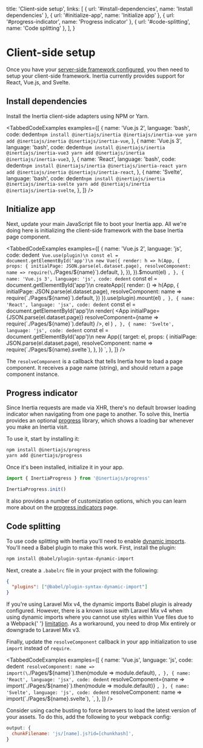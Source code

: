 
  title: 'Client-side setup',
  links: [
    { url: '#install-dependencies', name: 'Install dependencies' },
    { url: '#initialize-app', name: 'Initialize app' },
    { url: '#progress-indicator', name: 'Progress indicator' },
    { url: '#code-splitting', name: 'Code splitting' },
  ],
}

# Client-side setup

Once you have your [server-side framework configured](/server-side-setup), you then need to setup your client-side framework. Inertia currently provides support for React, Vue.js, and Svelte.

## Install dependencies

Install the Inertia client-side adapters using NPM or Yarn.

<TabbedCodeExamples
  examples={[
    {
      name: 'Vue.js 2',
      language: 'bash',
      code: dedent`
        npm install @inertiajs/inertia @inertiajs/inertia-vue
        yarn add @inertiajs/inertia @inertiajs/inertia-vue
      `,
    },
    {
          name: 'Vue.js 3',
          language: 'bash',
          code: dedent`
            npm install @inertiajs/inertia @inertiajs/inertia-vue3
            yarn add @inertiajs/inertia @inertiajs/inertia-vue3
          `,
        },
    {
      name: 'React',
      language: 'bash',
      code: dedent`
        npm install @inertiajs/inertia @inertiajs/inertia-react
        yarn add @inertiajs/inertia @inertiajs/inertia-react
      `,
    },
    {
      name: 'Svelte',
      language: 'bash',
      code: dedent`
        npm install @inertiajs/inertia @inertiajs/inertia-svelte
        yarn add @inertiajs/inertia @inertiajs/inertia-svelte
      `,
    },
  ]}
/>

## Initialize app

Next, update your main JavaScript file to boot your Inertia app. All we're doing here is initializing the client-side framework with the base Inertia page component.

<TabbedCodeExamples
  examples={[
    {
      name: 'Vue.js 2',
      language: 'js',
      code: dedent`
        Vue.use(plugin)\n
        const el = document.getElementById('app')\n
        new Vue({
          render: h => h(App, {
            props: {
              initialPage: JSON.parse(el.dataset.page),
              resolveComponent: name => require(\`./Pages/\${name}\`).default,
            },
          }),
        }).$mount(el)
      `,
    },
    {
      name: 'Vue.js 3',
      language: 'js',
      code: dedent`
        const el = document.getElementById('app')\n
        createApp({
          render: () => h(App, {
            initialPage: JSON.parse(el.dataset.page),
            resolveComponent: name => require(\`./Pages/\${name}\`).default,
          })
        }).use(plugin).mount(el)
      `,
    },
    {
      name: 'React',
      language: 'jsx',
      code: dedent`
        const el = document.getElementById('app')\n
        render(
          <App
            initialPage={JSON.parse(el.dataset.page)}
            resolveComponent={name => require(\`./Pages/\${name}\`).default}
          />,
          el
        )
      `,
    },
    {
      name: 'Svelte',
      language: 'js',
      code: dedent`
        const el = document.getElementById('app')\n
        new App({
          target: el,
          props: {
            initialPage: JSON.parse(el.dataset.page),
            resolveComponent: name => require(\`./Pages/\${name}.svelte\`),
          },
        })
      `,
    },
  ]}
/>

The `resolveComponent` is a callback that tells Inertia how to load a page component. It receives a page name (string), and should return a page component instance.

## Progress indicator

Since Inertia requests are made via XHR, there's no default browser loading indicator when navigating from one page to another. To solve this, Inertia provides an optional [progress](https://github.com/inertiajs/progress) library, which shows a loading bar whenever you make an Inertia visit.

To use it, start by installing it:

```bash
npm install @inertiajs/progress
yarn add @inertiajs/progress
```

Once it's been installed, initialize it in your app.

```js
import { InertiaProgress } from '@inertiajs/progress'

InertiaProgress.init()
```

It also provides a number of customization options, which you can learn more about on the [progress indicators](/progress-indicators) page.

## Code splitting

To use code splitting with Inertia you'll need to enable [dynamic imports](https://github.com/tc39/proposal-dynamic-import). You'll need a Babel plugin to make this work. First, install the plugin:

```bash
npm install @babel/plugin-syntax-dynamic-import
```

Next, create a `.babelrc` file in your project with the following:

```json
{
  "plugins": ["@babel/plugin-syntax-dynamic-import"]
}
```

<Notice>
  If you're using Laravel Mix v4, the dynamic imports Babel plugin is already configured. However, there is a known
  issue with Laravel Mix v4 when using dynamic imports where you cannot use styles within Vue files due to a Webpack{' '}
  <a href="https://github.com/JeffreyWay/laravel-mix/issues/1856#issuecomment-448082909">limitation</a>. As a
  workaround, you need to drop Mix entirely or downgrade to Laravel Mix v3.
</Notice>

Finally, update the `resolveComponent` callback in your app initialization to use `import` instead of `require`.

<TabbedCodeExamples
  examples={[
    {
      name: 'Vue.js',
      language: 'js',
      code: dedent`
        resolveComponent: name => import(\`./Pages/\${name}\`).then(module => module.default),
      `,
    },
    {
      name: 'React',
      language: 'jsx',
      code: dedent`
        resolveComponent={name => import(\`./Pages/\${name}\`).then(module => module.default)}
      `,
    },
    {
      name: 'Svelte',
      language: 'js',
      code: dedent`
        resolveComponent: name => import(\`./Pages/\${name}.svelte\`),
      `,
    },
  ]}
/>

Consider using cache busting to force browsers to load the latest version of your assets. To do this, add the following to your webpack config:

```js
output: {
  chunkFilename: 'js/[name].js?id=[chunkhash]',
}
```

